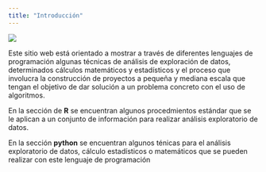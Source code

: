 ```yaml
---
title: "Introducción"
---
```

![](economia.png)
<p> </p>
<p> </p>

Este sitio web está orientado a mostrar a través de diferentes lenguajes de programación algunas técnicas de análisis de exploración de datos, determinados cálculos matemáticos y estadísticos y el proceso que involucra la construcción de proyectos a pequeña y mediana escala que tengan el objetivo de dar solución a un problema concreto con el uso de algoritmos. 

En la sección de **R** se encuentran algunos procedmientos estándar que se le aplican a un conjunto de información para realizar análisis exploratorio de datos.

En la sección **python** se encuentran algunos ténicas para el análisis exploratorio de datos, cálculo estadísticos o matemáticos que se pueden realizar con este lenguaje de programación

